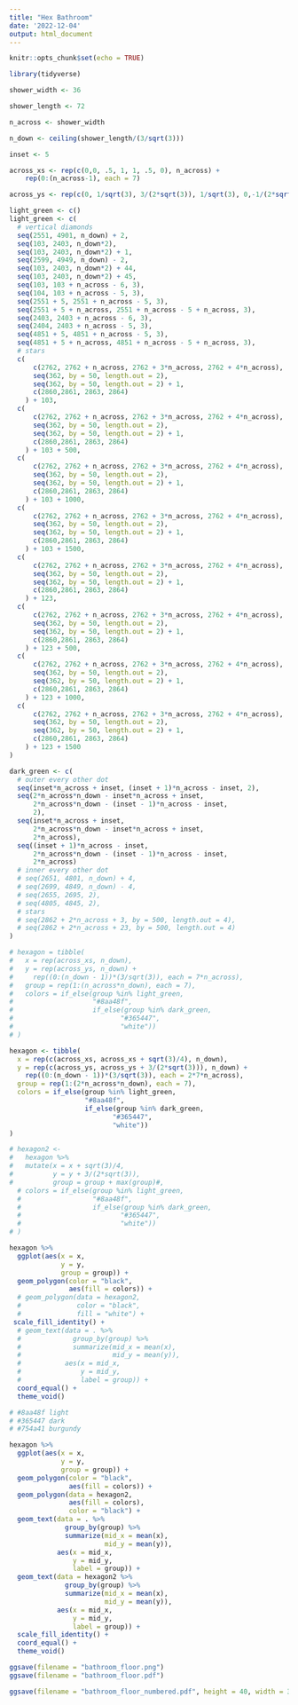 ```yaml
---
title: "Hex Bathroom"
date: '2022-12-04'
output: html_document
---
```


```r
knitr::opts_chunk$set(echo = TRUE)
```

```r
library(tidyverse)
```


```r
shower_width <- 36

shower_length <- 72

n_across <- shower_width

n_down <- ceiling(shower_length/(3/sqrt(3)))

inset <- 5

across_xs <- rep(c(0,0, .5, 1, 1, .5, 0), n_across) +
    rep(0:(n_across-1), each = 7)

across_ys <- rep(c(0, 1/sqrt(3), 3/(2*sqrt(3)), 1/sqrt(3), 0,-1/(2*sqrt(3)), 0), n_across)

light_green <- c()
light_green <- c(
  # vertical diamonds
  seq(2551, 4901, n_down) + 2,
  seq(103, 2403, n_down*2),
  seq(103, 2403, n_down*2) + 1,
  seq(2599, 4949, n_down) - 2,
  seq(103, 2403, n_down*2) + 44,
  seq(103, 2403, n_down*2) + 45,
  seq(103, 103 + n_across - 6, 3),
  seq(104, 103 + n_across - 5, 3),
  seq(2551 + 5, 2551 + n_across - 5, 3),
  seq(2551 + 5 + n_across, 2551 + n_across - 5 + n_across, 3),
  seq(2403, 2403 + n_across - 6, 3),
  seq(2404, 2403 + n_across - 5, 3),
  seq(4851 + 5, 4851 + n_across - 5, 3),
  seq(4851 + 5 + n_across, 4851 + n_across - 5 + n_across, 3),
  # stars
  c(
      c(2762, 2762 + n_across, 2762 + 3*n_across, 2762 + 4*n_across),
      seq(362, by = 50, length.out = 2), 
      seq(362, by = 50, length.out = 2) + 1,
      c(2860,2861, 2863, 2864)
    ) + 103,
  c(
      c(2762, 2762 + n_across, 2762 + 3*n_across, 2762 + 4*n_across),
      seq(362, by = 50, length.out = 2), 
      seq(362, by = 50, length.out = 2) + 1,
      c(2860,2861, 2863, 2864)
    ) + 103 + 500,
  c(
      c(2762, 2762 + n_across, 2762 + 3*n_across, 2762 + 4*n_across),
      seq(362, by = 50, length.out = 2), 
      seq(362, by = 50, length.out = 2) + 1,
      c(2860,2861, 2863, 2864)
    ) + 103 + 1000,
  c(
      c(2762, 2762 + n_across, 2762 + 3*n_across, 2762 + 4*n_across),
      seq(362, by = 50, length.out = 2), 
      seq(362, by = 50, length.out = 2) + 1,
      c(2860,2861, 2863, 2864)
    ) + 103 + 1500,
  c(
      c(2762, 2762 + n_across, 2762 + 3*n_across, 2762 + 4*n_across),
      seq(362, by = 50, length.out = 2), 
      seq(362, by = 50, length.out = 2) + 1,
      c(2860,2861, 2863, 2864)
    ) + 123,
  c(
      c(2762, 2762 + n_across, 2762 + 3*n_across, 2762 + 4*n_across),
      seq(362, by = 50, length.out = 2), 
      seq(362, by = 50, length.out = 2) + 1,
      c(2860,2861, 2863, 2864)
    ) + 123 + 500,
  c(
      c(2762, 2762 + n_across, 2762 + 3*n_across, 2762 + 4*n_across),
      seq(362, by = 50, length.out = 2), 
      seq(362, by = 50, length.out = 2) + 1,
      c(2860,2861, 2863, 2864)
    ) + 123 + 1000,
  c(
      c(2762, 2762 + n_across, 2762 + 3*n_across, 2762 + 4*n_across),
      seq(362, by = 50, length.out = 2), 
      seq(362, by = 50, length.out = 2) + 1,
      c(2860,2861, 2863, 2864)
    ) + 123 + 1500
)

dark_green <- c(
  # outer every other dot
  seq(inset*n_across + inset, (inset + 1)*n_across - inset, 2),
  seq(2*n_across*n_down - inset*n_across + inset, 
      2*n_across*n_down - (inset - 1)*n_across - inset, 
      2),
  seq(inset*n_across + inset, 
      2*n_across*n_down - inset*n_across + inset, 
      2*n_across),
  seq((inset + 1)*n_across - inset, 
      2*n_across*n_down - (inset - 1)*n_across - inset, 
      2*n_across)
  # inner every other dot
  # seq(2651, 4801, n_down) + 4,
  # seq(2699, 4849, n_down) - 4,
  # seq(2655, 2695, 2),
  # seq(4805, 4845, 2),
  # stars
  # seq(2862 + 2*n_across + 3, by = 500, length.out = 4),
  # seq(2862 + 2*n_across + 23, by = 500, length.out = 4)
)

# hexagon = tibble(
#   x = rep(across_xs, n_down),
#   y = rep(across_ys, n_down) + 
#     rep((0:(n_down - 1))*(3/sqrt(3)), each = 7*n_across),
#   group = rep(1:(n_across*n_down), each = 7),
#   colors = if_else(group %in% light_green,
#                    "#8aa48f",
#                    if_else(group %in% dark_green,
#                           "#365447",
#                           "white"))
# )

hexagon <- tibble(
  x = rep(c(across_xs, across_xs + sqrt(3)/4), n_down),
  y = rep(c(across_ys, across_ys + 3/(2*sqrt(3))), n_down) + 
    rep((0:(n_down - 1))*(3/sqrt(3)), each = 2*7*n_across),
  group = rep(1:(2*n_across*n_down), each = 7),
  colors = if_else(group %in% light_green,
                   "#8aa48f",
                   if_else(group %in% dark_green,
                          "#365447",
                          "white"))
)

# hexagon2 <-
#   hexagon %>% 
#   mutate(x = x + sqrt(3)/4,
#          y = y + 3/(2*sqrt(3)),
#          group = group + max(group)#,
  # colors = if_else(group %in% light_green,
  #                  "#8aa48f",
  #                  if_else(group %in% dark_green,
  #                         "#365447",
  #                         "white"))
# )

```


```r
hexagon %>% 
  ggplot(aes(x = x,
             y = y, 
             group = group)) +
  geom_polygon(color = "black",
               aes(fill = colors)) +
  # geom_polygon(data = hexagon2,
  #              color = "black",
  #              fill = "white") +
 scale_fill_identity() +
  # geom_text(data = . %>%
  #             group_by(group) %>%
  #             summarize(mid_x = mean(x),
  #                       mid_y = mean(y)),
  #           aes(x = mid_x,
  #               y = mid_y,
  #               label = group)) +
  coord_equal() +
  theme_void()
```


```r

# #8aa48f light
# #365447 dark
# #754a41 burgundy

hexagon %>% 
  ggplot(aes(x = x,
             y = y, 
             group = group)) +
  geom_polygon(color = "black",
               aes(fill = colors)) +
  geom_polygon(data = hexagon2,
               aes(fill = colors),
               color = "black") +
  geom_text(data = . %>%
              group_by(group) %>%
              summarize(mid_x = mean(x),
                        mid_y = mean(y)),
            aes(x = mid_x,
                y = mid_y,
                label = group)) +
  geom_text(data = hexagon2 %>%
              group_by(group) %>%
              summarize(mid_x = mean(x),
                        mid_y = mean(y)),
            aes(x = mid_x,
                y = mid_y,
                label = group)) +
  scale_fill_identity() +
  coord_equal() +
  theme_void()
```

```r
ggsave(filename = "bathroom_floor.png")
ggsave(filename = "bathroom_floor.pdf")

ggsave(filename = "bathroom_floor_numbered.pdf", height = 40, width = 30)
```

